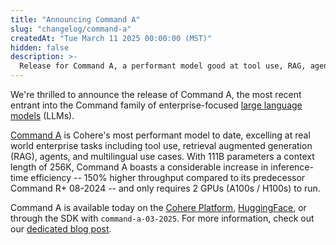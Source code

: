 ```yaml
---
title: "Announcing Command A"
slug: "changelog/command-a"
createdAt: "Tue March 11 2025 00:00:00 (MST)"
hidden: false
description: >-
  Release for Command A, a performant model good at tool use, RAG, agents, and multilingual use cases. It has 111 billion parameters and a 256k context length.
---
```


We're thrilled to announce the release of Command A, the most recent entrant into the Command family of enterprise-focused [large language models](https://docs.cohere.com/docs/the-cohere-platform#large-language-models-llms) (LLMs).

[Command A](https://docs.cohere.com/docs/command-a) is Cohere's most performant model to date, excelling at real world enterprise tasks including tool use, retrieval augmented generation (RAG), agents, and multilingual use cases. With 111B parameters a context length of 256K, Command A boasts a considerable increase in inference-time efficiency -- 150% higher throughput compared to its predecessor Command R+ 08-2024 -- and only requires 2 GPUs (A100s / H100s) to run.

Command A is available today on the [Cohere Platform](https://docs.cohere.com/docs/the-cohere-platform), [HuggingFace](TODO), or through the SDK with `command-a-03-2025`. For more information, check out our [dedicated blog post](TODO).
